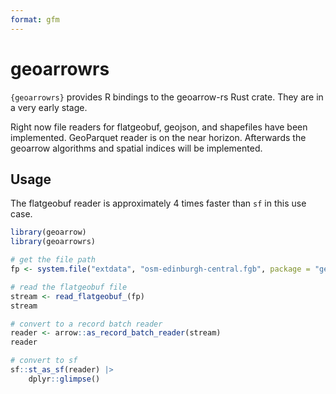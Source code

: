 ```yaml
---
format: gfm
---
```


# geoarrowrs

`{geoarrowrs}` provides R bindings to the geoarrow-rs Rust crate. They are in a very early stage. 

Right now file readers for flatgeobuf, geojson, and shapefiles have been implemented. GeoParquet reader is on the near horizon. Afterwards the geoarrow algorithms and spatial indices will be implemented.

## Usage

The flatgeobuf reader is approximately 4 times faster than `sf` in this use case. 

```r
library(geoarrow)
library(geoarrowrs)

# get the file path
fp <- system.file("extdata", "osm-edinburgh-central.fgb", package = "geoarrowrs")

# read the flatgeobuf file
stream <- read_flatgeobuf_(fp)
stream

# convert to a record batch reader
reader <- arrow::as_record_batch_reader(stream)
reader 

# convert to sf 
sf::st_as_sf(reader) |> 
    dplyr::glimpse()
```

